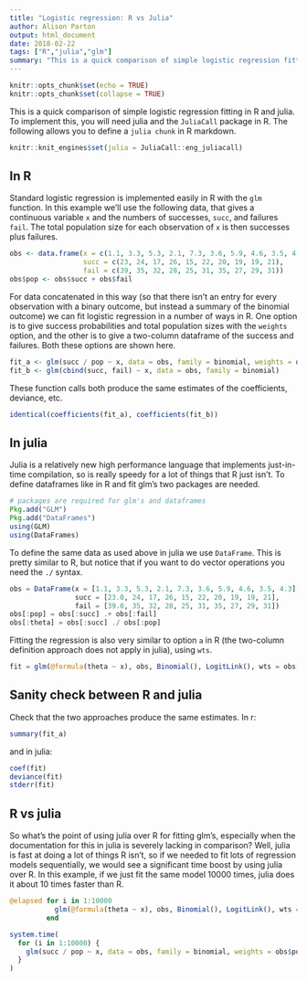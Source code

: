 ```yaml
---
title: "Logistic regression: R vs Julia"
author: Alison Parton
output: html_document
date: 2018-02-22
tags: ["R","julia","glm"]
summary: "This is a quick comparison of simple logistic regression fitting in R and julia. Spoiler: julia is faster."
---
```


```r
knitr::opts_chunk$set(echo = TRUE)
knitr::opts_chunk$set(collapse = TRUE)
```

This is a quick comparison of simple logistic regression fitting in R and julia. To implement this, you will need julia and the `JuliaCall` package in R. The following allows you to define a `julia chunk` in R markdown.
```r
knitr::knit_engines$set(julia = JuliaCall::eng_juliacall)
```

## In R

Standard logistic regression is implemented easily in R with the `glm` function. In this example we'll use the following data, that gives a continuous variable `x` and the numbers of successes, `succ`, and failures `fail`. The total population size for each observation of `x` is then successes plus failures.

```r
obs <- data.frame(x = c(1.1, 3.3, 5.3, 2.1, 7.3, 3.6, 5.9, 4.6, 3.5, 4.3),
                  succ = c(23, 24, 17, 26, 15, 22, 20, 19, 19, 21),
                  fail = c(39, 35, 32, 28, 25, 31, 35, 27, 29, 31))
obs$pop <- obs$succ + obs$fail

```

For data concatenated in this way (so that there isn't an entry for every observation with a binary outcome, but instead a summary of the binomial outcome) we can fit logistic regression in a number of ways in R. One option is to give success probabilities and total population sizes with the `weights` option, and the other is to give a two-column dataframe of the success and failures. Both these options are shown here.

```r
fit_a <- glm(succ / pop ~ x, data = obs, family = binomial, weights = obs$pop)
fit_b <- glm(cbind(succ, fail) ~ x, data = obs, family = binomial)

```

These function calls both produce the same estimates of the coefficients, deviance, etc.

```r
identical(coefficients(fit_a), coefficients(fit_b)) 

```

## In julia

Julia is a relatively new high performance language that implements just-in-time compilation, so is really speedy for a lot of things that R just isn't. To define dataframes like in R and fit glm's two packages are needed.

```julia
# packages are required for glm's and dataframes
Pkg.add("GLM")
Pkg.add("DataFrames")
using(GLM) 
using(DataFrames) 

```

To define the same data as used above in julia we use `DataFrame`. This is pretty similar to R, but notice that if you want to do vector operations you need the `./` syntax.

```julia
obs = DataFrame(x = [1.1, 3.3, 5.3, 2.1, 7.3, 3.6, 5.9, 4.6, 3.5, 4.3],
                succ = [23.0, 24, 17, 26, 15, 22, 20, 19, 19, 21],
                fail = [39.0, 35, 32, 28, 25, 31, 35, 27, 29, 31])
obs[:pop] = obs[:succ] .+ obs[:fail]
obs[:theta] = obs[:succ] ./ obs[:pop]

```

Fitting the regression is also very similar to option `a` in R (the two-column definition approach does not apply in julia), using `wts`. 

```julia
fit = glm(@formula(theta ~ x), obs, Binomial(), LogitLink(), wts = obs[:pop])
```

## Sanity check between R and julia

Check that the two approaches produce the same estimates. In r: 

```r
summary(fit_a)
```

and in julia:

```julia
coef(fit)
deviance(fit)
stderr(fit)
```

## R vs julia

So what's the point of using julia over R for fitting glm's, especially when the documentation for this in julia is severely lacking in comparison? Well, julia is fast at doing a lot of things R isn't, so if we needed to fit lots of regression models sequentially, we would see a significant time boost by using julia over R. In this example, if we just fit the same model 10000 times, julia does it about 10 times faster than R.

```julia
@elapsed for i in 1:10000
           glm(@formula(theta ~ x), obs, Binomial(), LogitLink(), wts = obs[:pop])
         end
```

```r
system.time(
  for (i in 1:10000) {
    glm(succ / pop ~ x, data = obs, family = binomial, weights = obs$pop)
  }
)
```